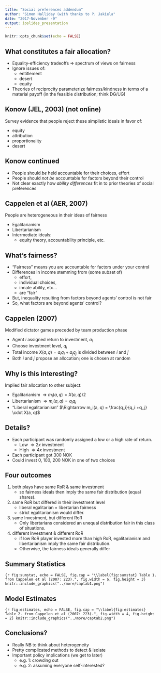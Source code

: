```yaml
---
title: "Social preferences addendum"
author: "Simon Halliday (with thanks to P. Jakiela"
date: "2017-November -9"
output: ioslides_presentation
---
```


```r
knitr::opts_chunk$set(echo = FALSE)
```


## What constitutes a fair allocation? 

- Equality-efficiency tradeoffs => spectrum of views on fairness
- Ignore issues of:
    - entitlement 
    - desert
    - equity 
- Theories of reciprocity parameterize fairness/kindness in terms of a material payoff (in the feasible distribution; think DG/UG)

## Konow (JEL, 2003) (not online)

Survey evidence that people reject these simplistic ideals in favor of: 
 
 - equity 
 - attribution 
 - proportionality
 - desert 

## Konow continued

- People should *be* held accountable for their choices, effort 
- People should *not be* accountable for factors beyond their control
- Not clear exactly how *ability differences* fit in to prior theories of social preferences

## Cappelen et al (AER, 2007) 
People are heterogeneous in their ideas of fairness 

- Egalitarianism
- Libertarianism
- Intermediate ideals: 
    - equity theory, accountability principle, etc. 

## What’s fairness?
- "Fairness" means you are accountable for factors under your control 
- Differences in income stemming from (some subset of) 
    - effort, 
     - individual choices, 
     - innate ability, etc...
     - are "fair"
- But, inequality resulting from factors beyond agents’ control is not fair 
- So, what factors are beyond agents’ control?

## Cappelen (2007)
Modified dictator games preceded by team production phase

- Agent $i$ assigned return to investment, $a_i$
- Choose investment level, $q_i$
- Total income $X(a, q) = a_iq_i + a_jq_j$ is divided between $i$ and $j$
- Both $i$ and $j$ propose an allocation; one is chosen at random

## Why is this interesting? 

Implied fair allocation to other subject:

-  Egalitarianism $\Rightarrow m_i(a, q) = X(a, q)/2$
-  Libertarianism $\Rightarrow  m_i(a, q) = a_i q_i$
- "Liberal egalitarianism" $\Rightarrow m_i(a, q) = \frac{q_i}{q_i +q_j} \cdot X(a, q)$

## Details? 

- Each participant was randomly assigned a low or a high rate of return. 
    - Low $\Rightarrow 2x$ investment
    - High $\Rightarrow 4x$ investment
- Each participant got 300 NOK 
- Could invest 0, 100, 200 NOK in one of two choices

## Four outcomes 

1. both plays have same RoR & same investment
    - so fairness ideals then imply the same fair distribution (equal shares). 

2. same RoR but differed in their investment level
    - liberal egalitarian = libertarian fairness
    - strict egalitarianism would differ.
    
3. same Investment, but different RoR
    - Only libertarians considered an unequal distribution fair in this class of situations. 

4. different Investment & different RoR
    - if low RoR player invested more than high RoR, egalitarianism and libertarianism imply the same fair distribution.
    - Otherwise, the fairness ideals generally differ


## Summary Statistics 
```{r fig:sumstat, echo = FALSE, fig.cap = "\\label{fig:sumstat} Table 1. from Cappelen et al (2007: 223).", fig.width = 6, fig.height = 3}
knitr::include_graphics("../more/captab1.png") 
```

## Model Estimates
```{r fig:estimates, echo = FALSE, fig.cap = "\\label{fig:estimates} Table 2. from Cappelen et al (2007: 223).", fig.width = 4, fig.height = 2}
knitr::include_graphics("../more/captab2.png") 
```

## Conclusions? 

- Really NB to think about heterogeneity 
- Pretty complicated methods to detect & isolate 
- Important policy implications (we get to later)
    - e.g. 1: crowding out
    - e.g. 2: assuming everyone self-interested? 
